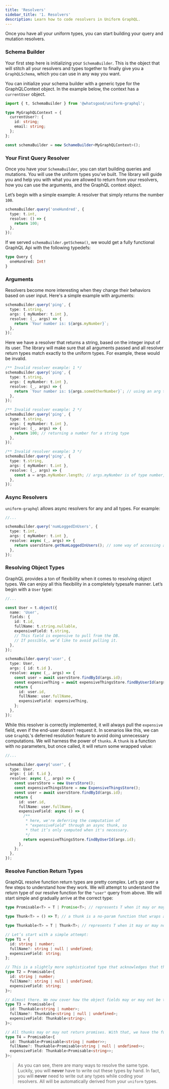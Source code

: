```yaml
---
title: 'Resolvers'
sidebar_title: '1. Resolvers'
description: Learn how to code resolvers in Uniform GraphQL.
---
```


<!-- TODO: break the text blocks and make them more readable -->
<!-- TODO: codeblock all technical terms -->

<!-- TODO: break the code blocks into smaller ones and explain them. -->

Once you have all your uniform types, you can start building your query and mutation resolvers.

### Schema Builder

Your first step here is initializing your `SchemaBuilder`. This is the object that will stitch all your resolvers and types together to finally give you a `GraphQLSchema`, which you can use in any way you want.

You can initialize your schema builder with a generic type for the GraphQLContext object. In the example below, the context has a `currentUser` object.

```ts
import { t, SchemaBuilder } from '@whatsgood/uniform-graphql';

type MyGraphQLContext = {
  currentUser?: {
    id: string;
    email: string;
  };
};

const schemaBuilder = new SchameBuilder<MyGraphQLContext>();
```

### Your First Query Resolver

Once you have your `SchemaBuilder`, you can start building queries and mutations. You will use the uniform types you've built. The library will guide you and help you with what you are allowed to return from your resolvers, how you can use the arguments, and the GraphQL context object.

Let’s begin with a simple example: A resolver that simply returns the number `100`.

```ts
schemaBuilder.query('oneHundred', {
  type: t.int,
  resolve: () => {
    return 100;
  },
});
```

If we served `schemaBuilder.getSchema()`, we would get a fully functional GraphQL Api with the following typedefs:

```graphql
type Query {
  oneHundred: Int!
}
```

### Arguments

Resolvers become more interesting when they change their behaviors based on user input. Here's a simple example with arguments:

```ts
schemaBuilder.query('ping', {
  type: t.string,
  args: { myNumber: t.int },
  resolve: (_, args) => {
    return `Your number is: ${args.myNumber}`;
  },
});
```

Here we have a resolver that returns a string, based on the integer input of its user. The library will make sure that all arguments passed and all resolver return types match exactly to the uniform types. For example, these would be invalid.

```ts
/** Invalid resolver example: 1 */
schemaBuilder.query('ping', {
  type: t.string,
  args: { myNumber: t.int },
  resolve: (_, args) => {
    return `Your number is: ${args.someOtherNumber}`; // using an arg that doesnt exist
  },
});

/** Invalid resolver example: 2 */
schemaBuilder.query('ping', {
  type: t.string,
  args: { myNumber: t.int },
  resolve: (_, args) => {
    return 100; // returning a number for a string type
  },
});

/** Invalid resolver example: 3 */
schemaBuilder.query('ping', {
  type: t.string,
  args: { myNumber: t.int },
  resolve: (_, args) => {
    const a = args.myNumber.length; // args.myNumber is of type number, where .length doesnt exist
  },
});
```

### Async Resolvers

`uniform-graphql` allows async resolvers for any and all types. For example:

```ts
//...

schemaBuilder.query('numLoggedInUsers', {
  type: t.int,
  args: { myNumber: t.int },
  resolve: async (_, args) => {
    return usersStore.getNumLoggedInUsers(); // some way of accessing a database
  },
});
```

### Resolving Object Types

GraphQL provides a ton of flexibility when it comes to resolving object types. We can enjoy all this flexibility in a completely typesafe manner. Let’s begin with a `User` type:

```ts
//...

const User = t.object({
  name: 'User',
  fields: {
    id: t.id,
    fullName: t.string.nullable,
    expensiveField: t.string,
    // This field is expensive to pull from the DB.
    // If possible, we’d like to avoid pulling it.
  },
});

schemaBuilder.query('user', {
  type: User,
  args: { id: t.id },
  resolve: async (_, args) => {
    const user = await usersStore.findById(args.id);
    const expensiveThing = await expensiveThingsStore.findByUserId(args.id);
    return {
      id: user.id,
      fullName: user.fullName,
      expensiveField: expensiveThing,
    };
  },
});
```

While this resolver is correctly implemented, it will always pull the `expensive` field, even if the end-user doesn’t request it. In scenarios like this, we can use `GraphQL`'s deferred resolution feature to avoid doing unnecessary computations. We will harness the power of `thunks`. A `thunk` is a function with no parameters, but once called, it will return some wrapped value:

```ts
//...

schemaBuilder.query('user', {
  type: User,
  args: { id: t.id },
  resolve: async (_, args) => {
    const usersStore = new UsersStore();
    const expensiveThingsStore = new ExpensiveThingsStore();
    const user = await usersStore.findById(args.id);
    return {
      id: user.id,
      fullName: user.fullName,
      expensiveField: async () => {
        /**
         * here, we're deferring the computation of
         * "expensiveField" through an async thunk, so
         * that it’s only computed when it's necessary.
         */
        return expensiveThingsStore.findByUserId(args.id);
      },
    };
  },
});
```

### Resolve Function Return Types

GraphQL resolve function return types are pretty complex. Let’s go over a few steps to understand how they work. We will attempt to understand the return type of our resolve function for the `"user"` query from above. We will start simple and gradually arrive at the correct type:

```ts
type Promisable<T> = T | Promise<T>; // represents T when it may or may not be wrapped in a promise

type Thunk<T> = () => T; // a thunk is a no-param function that wraps a value

type Thunkable<T> = T | Thunk<T>; // represents T when it may or may not be wrapped inside a thunk

// Let’s start with a simple attempt:
type T1 = {
  id: string | number;
  fullName?: string | null | undefined;
  expensiveField: string;
};

// This is a slightly more sophisticated type that acknowledges that the result may or may not be a promise
type T2 = Promisable<{
  id: string | number;
  fullName?: string | null | undefined;
  expensiveField: string;
}>;

// Almost there. We now cover how the object fields may or may not be thunks
type T3 = Promisable<{
  id: Thunkable<string | number>;
  fullName?: Thunkable<string | null | undefined>;
  expensiveField: Thunkable<string>;
}>;

// All thunks may or may not return promises. With that, we have the fully realized return type for our resolver
type T4 = Promisable<{
  id: Thunkable<Promisable<string | number>>;
  fullName?: Thunkable<Promisable<string | null | undefined>>;
  expensiveField: Thunkable<Promisable<string>>;
}>;
```

> As you can see, there are many ways to resolve the same type. Luckily, you will **never** have to write out these types by hand. In fact, you will **never** need to write out any types while coding your resolvers. All will be automatically derived from your `uniform` types.
